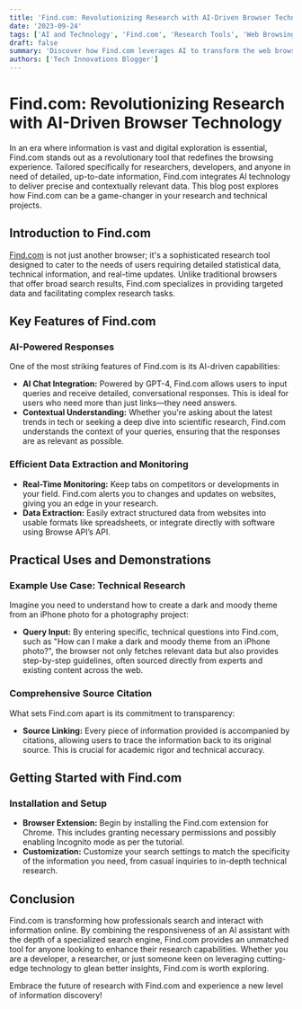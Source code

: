 ```yaml
---
title: 'Find.com: Revolutionizing Research with AI-Driven Browser Technology'
date: '2023-09-24'
tags: ['AI and Technology', 'Find.com', 'Research Tools', 'Web Browsing']
draft: false
summary: 'Discover how Find.com leverages AI to transform the web browsing experience for researchers, developers, and technical professionals. This guide explores its features and demonstrates how it enhances information gathering and problem-solving.'
authors: ['Tech Innovations Blogger']
---
```


# Find.com: Revolutionizing Research with AI-Driven Browser Technology

In an era where information is vast and digital exploration is essential, Find.com stands out as a revolutionary tool that redefines the browsing experience. Tailored specifically for researchers, developers, and anyone in need of detailed, up-to-date information, Find.com integrates AI technology to deliver precise and contextually relevant data. This blog post explores how Find.com can be a game-changer in your research and technical projects.

## Introduction to Find.com

[Find.com](https://find.com/) is not just another browser; it's a sophisticated research tool designed to cater to the needs of users requiring detailed statistical data, technical information, and real-time updates. Unlike traditional browsers that offer broad search results, Find.com specializes in providing targeted data and facilitating complex research tasks.

## Key Features of Find.com

### AI-Powered Responses

One of the most striking features of Find.com is its AI-driven capabilities:

- **AI Chat Integration:** Powered by GPT-4, Find.com allows users to input queries and receive detailed, conversational responses. This is ideal for users who need more than just links—they need answers.
- **Contextual Understanding:** Whether you're asking about the latest trends in tech or seeking a deep dive into scientific research, Find.com understands the context of your queries, ensuring that the responses are as relevant as possible.

### Efficient Data Extraction and Monitoring

- **Real-Time Monitoring:** Keep tabs on competitors or developments in your field. Find.com alerts you to changes and updates on websites, giving you an edge in your research.
- **Data Extraction:** Easily extract structured data from websites into usable formats like spreadsheets, or integrate directly with software using Browse API’s API.

## Practical Uses and Demonstrations

### Example Use Case: Technical Research

Imagine you need to understand how to create a dark and moody theme from an iPhone photo for a photography project:

- **Query Input:** By entering specific, technical questions into Find.com, such as "How can I make a dark and moody theme from an iPhone photo?", the browser not only fetches relevant data but also provides step-by-step guidelines, often sourced directly from experts and existing content across the web.

### Comprehensive Source Citation

What sets Find.com apart is its commitment to transparency:

- **Source Linking:** Every piece of information provided is accompanied by citations, allowing users to trace the information back to its original source. This is crucial for academic rigor and technical accuracy.

## Getting Started with Find.com

### Installation and Setup

- **Browser Extension:** Begin by installing the Find.com extension for Chrome. This includes granting necessary permissions and possibly enabling Incognito mode as per the tutorial.
- **Customization:** Customize your search settings to match the specificity of the information you need, from casual inquiries to in-depth technical research.

## Conclusion

Find.com is transforming how professionals search and interact with information online. By combining the responsiveness of an AI assistant with the depth of a specialized search engine, Find.com provides an unmatched tool for anyone looking to enhance their research capabilities. Whether you are a developer, a researcher, or just someone keen on leveraging cutting-edge technology to glean better insights, Find.com is worth exploring.

Embrace the future of research with Find.com and experience a new level of information discovery!

